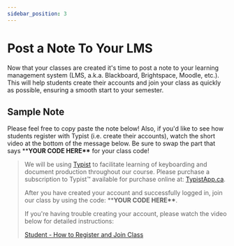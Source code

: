 ```yaml
---
sidebar_position: 3
---
```


# Post a Note To Your LMS

Now that your classes are created it's time to post a note to your learning management system (LMS, a.k.a. Blackboard, Brightspace, Moodle, etc.). This will help students create their accounts and join your class as quickly as possible, ensuring a smooth start to your semester.

## Sample Note

Please feel free to copy paste the note below! Also, if you'd like to see how students register with Typist (i.e. create their accounts), watch the short video at the bottom of the message below. Be sure to swap the part that says \*\***YOUR CODE HERE\*\*** for your class code!

<blockquote>

We will be using [Typist](https://www.typistapp.ca) to facilitate learning of keyboarding and document production throughout our course. Please purchase a subscription to Typist™ available for purchase online at: [TypistApp.ca](https://www.typistapp.ca).

After you have created your account and successfully logged in, join our class by using the code: \*\***YOUR CODE HERE\*\***.

If you're having trouble creating your account, please watch the video below for detailed instructions:

[Student - How to Register and Join Class](https://www.youtube.com/watch?v=aL4q9u2Wf8I)

</blockquote>
